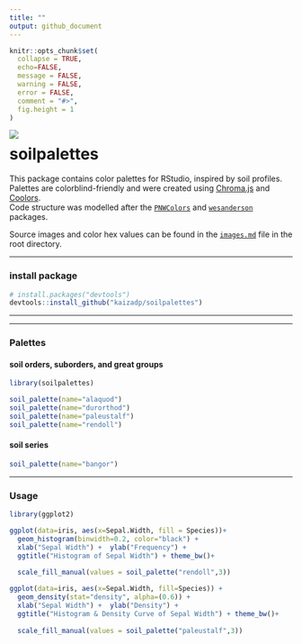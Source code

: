```yaml
---
title: "" 
output: github_document
---
```


```r
knitr::opts_chunk$set(
  collapse = TRUE,
  echo=FALSE,
  message = FALSE,
  warning = FALSE,
  error = FALSE,
  comment = "#>",
  fig.height = 1
)
```

<img style="float: left;" img src="images/0-logo.png" style="width:120px;height:120px;">

# soilpalettes

This package contains color palettes for RStudio, inspired by soil profiles.
Palettes are colorblind-friendly and were created using [Chroma.js](https://gka.github.io/palettes/) and [Coolors](https://coolors.co).  
Code structure was modelled after the [`PNWColors`](https://github.com/jakelawlor/PNWColors) and [`wesanderson`](https://github.com/karthik/wesanderson) packages.


Source images and color hex values can be found in the  [`images.md`](https://github.com/kaizadp/soilpalettes/blob/master/images.md) file in the root directory. 

----

### install package

```r
# install.packages("devtools") 
devtools::install_github("kaizadp/soilpalettes")
```

----

----


### Palettes
#### soil orders, suborders, and great groups
```r
library(soilpalettes)

soil_palette(name="alaquod")
soil_palette(name="durorthod")
soil_palette(name="paleustalf")
soil_palette(name="rendoll")

```

#### soil series
```r
soil_palette(name="bangor")
```

----

### Usage

```r
library(ggplot2)

ggplot(data=iris, aes(x=Sepal.Width, fill = Species))+
  geom_histogram(binwidth=0.2, color="black") + 
  xlab("Sepal Width") +  ylab("Frequency") + 
  ggtitle("Histogram of Sepal Width") + theme_bw()+
  
  scale_fill_manual(values = soil_palette("rendoll",3))
```

```r
ggplot(data=iris, aes(x=Sepal.Width, fill=Species)) + 
  geom_density(stat="density", alpha=(0.6)) +
  xlab("Sepal Width") +  ylab("Density") + 
  ggtitle("Histogram & Density Curve of Sepal Width") + theme_bw()+
  
  scale_fill_manual(values = soil_palette("paleustalf",3))

```

